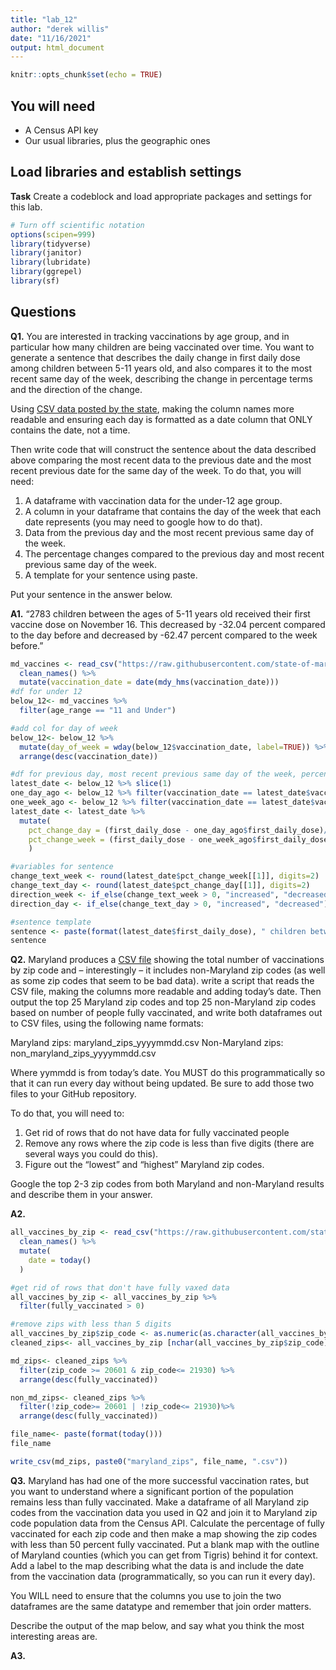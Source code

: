 ```yaml
---
title: "lab_12"
author: "derek willis"
date: "11/16/2021"
output: html_document
---
```


```r
knitr::opts_chunk$set(echo = TRUE)
```

## You will need

* A Census API key
* Our usual libraries, plus the geographic ones

## Load libraries and establish settings

**Task** Create a codeblock and load appropriate packages and settings for this lab.

```r
# Turn off scientific notation
options(scipen=999)
library(tidyverse)
library(janitor)
library(lubridate)
library(ggrepel)
library(sf)
```

## Questions

**Q1.** You are interested in tracking vaccinations by age group, and in particular how many children are being vaccinated over time. You want to generate a sentence that describes the daily change in first daily dose among children between 5-11 years old, and also compares it to the most recent same day of the week, describing the change in percentage terms and the direction of the change.

Using [CSV data posted by the state](https://raw.githubusercontent.com/state-of-maryland/VaccineCSVs/master/MD_COVID19_VaccinationPercentAgeGroupPopulation.csv), making the column names more readable and ensuring each day is formatted as a date column that ONLY contains the date, not a time.

Then write code that will construct the sentence about the data described above comparing the most recent data to the previous date and the most recent previous date for the same day of the week. To do that, you will need:

1. A dataframe with vaccination data for the under-12 age group.
2. A column in your dataframe that contains the day of the week that each date represents (you may need to google how to do that).
3. Data from the previous day and the most recent previous same day of the week.
4. The percentage changes compared to the previous day and most recent previous same day of the week.
5. A template for your sentence using paste.

Put your sentence in the answer below.

**A1.**
"2783 children between the ages of 5-11 years old received their first vaccine dose on November 16. This decreased by -32.04 percent compared to the day before and decreased by -62.47 percent compared to the week before."

```r

md_vaccines <- read_csv("https://raw.githubusercontent.com/state-of-maryland/VaccineCSVs/master/MD_COVID19_VaccinationPercentAgeGroupPopulation.csv") %>% 
  clean_names() %>% 
  mutate(vaccination_date = date(mdy_hms(vaccination_date)))
#df for under 12 
below_12<- md_vaccines %>% 
  filter(age_range == "11 and Under")

#add col for day of week
below_12<- below_12 %>% 
  mutate(day_of_week = wday(below_12$vaccination_date, label=TRUE)) %>% 
  arrange(desc(vaccination_date))

#df for previous day, most recent previous same day of the week, percentage change
latest_date <- below_12 %>% slice(1)
one_day_ago <- below_12 %>% filter(vaccination_date == latest_date$vaccination_date - 1)
one_week_ago <- below_12 %>% filter(vaccination_date == latest_date$vaccination_date - 7)
latest_date <- latest_date %>%
  mutate(
    pct_change_day = (first_daily_dose - one_day_ago$first_daily_dose)/one_day_ago$first_daily_dose *100,
    pct_change_week = (first_daily_dose - one_week_ago$first_daily_dose)/one_week_ago$first_daily_dose *100
    )

#variables for sentence
change_text_week <- round(latest_date$pct_change_week[[1]], digits=2)
change_text_day <- round(latest_date$pct_change_day[[1]], digits=2)
direction_week <- if_else(change_text_week > 0, "increased", "decreased")
direction_day <- if_else(change_text_day > 0, "increased", "decreased")

#sentence template 
sentence <- paste(format(latest_date$first_daily_dose), " children between the ages of 5-11 years old received their first vaccine dose on ", format(latest_date$vaccination_date, format="%B %d"), ". This ", direction_day, " by ", change_text_day, " percent compared to the day before and ", direction_week, " by ", change_text_week," percent compared to the week before.", sep="")
sentence

```

**Q2.** Maryland produces a [CSV file](https://raw.githubusercontent.com/state-of-maryland/VaccineCSVs/master/Vax_ZIP_CODE_FirstSecondSingle_Totals_Raw.csv) showing the total number of vaccinations by zip code and -- interestingly -- it includes non-Maryland zip codes (as well as some zip codes that seem to be bad data). write a script that reads the CSV file, making the columns more readable and adding today's date. Then output the top 25 Maryland zip codes and top 25 non-Maryland zip codes based on number of people fully vaccinated, and write both dataframes out to CSV files, using the following name formats:

Maryland zips: maryland_zips_yyyymmdd.csv
Non-Maryland zips: non_maryland_zips_yyyymmdd.csv

Where yymmdd is from today's date. You MUST do this programmatically so that it can run every day without being updated. Be sure to add those two files to your GitHub repository.

To do that, you will need to:

1. Get rid of rows that do not have data for fully vaccinated people
2. Remove any rows where the zip code is less than five digits (there are several ways you could do this).
3. Figure out the "lowest" and "highest" Maryland zip codes.

Google the top 2-3 zip codes from both Maryland and non-Maryland results and describe them in your answer.

**A2.**

```r
all_vaccines_by_zip <- read_csv("https://raw.githubusercontent.com/state-of-maryland/VaccineCSVs/master/Vax_ZIP_CODE_FirstSecondSingle_Totals_Raw.csv") %>% 
  clean_names() %>% 
  mutate(
    date = today()
  )

#get rid of rows that don't have fully vaxed data
all_vaccines_by_zip <- all_vaccines_by_zip %>% 
  filter(fully_vaccinated > 0)

#remove zips with less than 5 digits
all_vaccines_by_zip$zip_code <- as.numeric(as.character(all_vaccines_by_zip$zip_code))
cleaned_zips<- all_vaccines_by_zip [nchar(all_vaccines_by_zip$zip_code) ==5 , ]

md_zips<- cleaned_zips %>% 
  filter(zip_code >= 20601 & zip_code<= 21930) %>% 
  arrange(desc(fully_vaccinated))

non_md_zips<- cleaned_zips %>% 
  filter(!zip_code>= 20601 | !zip_code<= 21930)%>% 
  arrange(desc(fully_vaccinated))

file_name<- paste(format(today()))
file_name

write_csv(md_zips, paste0("maryland_zips", file_name, ".csv"))

```

**Q3.** Maryland has had one of the more successful vaccination rates, but you want to understand where a significant portion of the population remains less than fully vaccinated. Make a dataframe of all Maryland zip codes from the vaccination data you used in Q2 and join it to Maryland zip code population data from the Census API. Calculate the percentage of fully vaccinated for each zip code and then make a map showing the zip codes with less than 50 percent fully vaccinated. Put a blank map with the outline of Maryland counties (which you can get from Tigris) behind it for context. Add a label to the map describing what the data is and include the date from the vaccination data (programmatically, so you can run it every day).

You WILL need to ensure that the columns you use to join the two dataframes are the same datatype and remember that join order matters.

Describe the output of the map below, and say what you think the most interesting areas are.

**A3.**

```r
```
